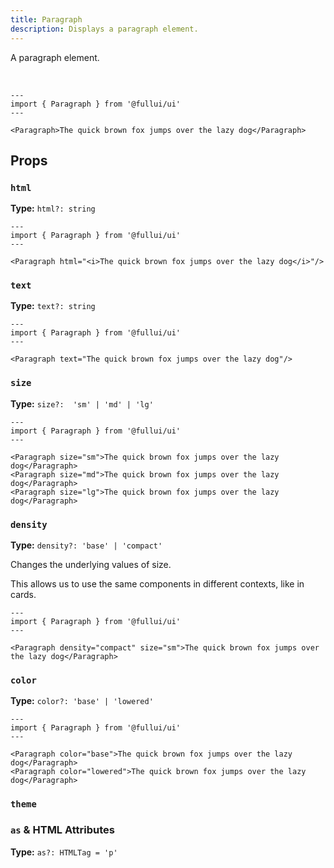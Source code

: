 ```yaml
---
title: Paragraph
description: Displays a paragraph element.
---
```


A paragraph element.

<br/>

```astro live
---
import { Paragraph } from '@fullui/ui'
---

<Paragraph>The quick brown fox jumps over the lazy dog</Paragraph>
```

## Props

### `html`
**Type:** `html?: string`
```astro live
---
import { Paragraph } from '@fullui/ui'
---

<Paragraph html="<i>The quick brown fox jumps over the lazy dog</i>"/>
```

### `text`
**Type:** `text?: string`
```astro live
---
import { Paragraph } from '@fullui/ui'
---

<Paragraph text="The quick brown fox jumps over the lazy dog"/>
```

### `size`
**Type:** `size?:  'sm' | 'md' | 'lg'`
```astro live
---
import { Paragraph } from '@fullui/ui'
---

<Paragraph size="sm">The quick brown fox jumps over the lazy dog</Paragraph>
<Paragraph size="md">The quick brown fox jumps over the lazy dog</Paragraph>
<Paragraph size="lg">The quick brown fox jumps over the lazy dog</Paragraph>
```

### `density`
**Type:** `density?: 'base' | 'compact'`

Changes the underlying values of size.

This allows us to use the same components in different contexts, like in cards.

```astro live
---
import { Paragraph } from '@fullui/ui'
---

<Paragraph density="compact" size="sm">The quick brown fox jumps over the lazy dog</Paragraph>
```

### `color`
**Type:** `color?: 'base' | 'lowered'`
```astro live
---
import { Paragraph } from '@fullui/ui'
---

<Paragraph color="base">The quick brown fox jumps over the lazy dog</Paragraph>
<Paragraph color="lowered">The quick brown fox jumps over the lazy dog</Paragraph>
```

### `theme`
<Theming/>

### `as` & HTML Attributes
**Type:** `as?: HTMLTag = 'p'`
<AsProp/>